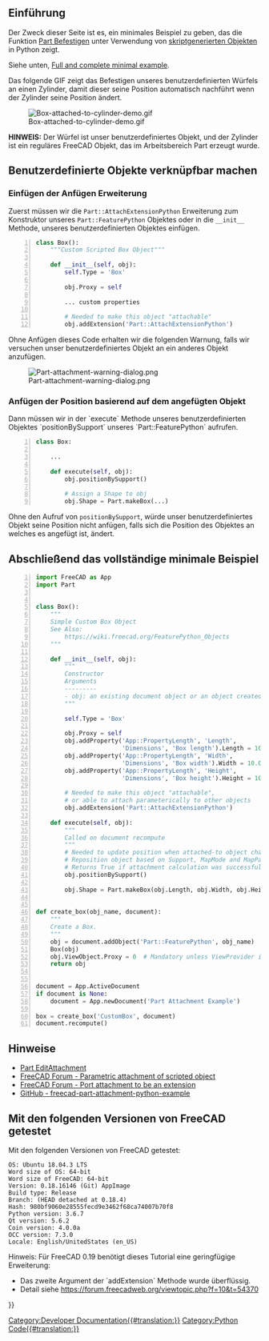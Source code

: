 <languages/>
{{TOCright}}

<span id="Introduction"></span>
==Einführung==

Der Zweck dieser Seite ist es, ein minimales Beispiel zu geben, das die Funktion [[Part_EditAttachment/de|Part Befestigen]] unter Verwendung von [[Scripted_objects|skriptgenerierten Objekten]] in Python zeigt.

Siehe unten, [[#Full_and_Complete_Minimal_Example|Full and complete minimal example]].

Das folgende GIF zeigt das Befestigen unseres benutzerdefinierten Würfels an einen Zylinder, damit dieser seine Position automatisch nachführt wenn der Zylinder seine Position ändert.

[[File:Box-attached-to-cylinder-demo.gif]]

'''HINWEIS:''' Der Würfel ist unser benutzerdefiniertes Objekt, und der Zylinder ist ein reguläres FreeCAD Objekt, das im Arbeitsbereich Part erzeugt wurde.

<span id="Making_Scripted_Objects_Attachable"></span>
==Benutzerdefinierte Objekte verknüpfbar machen==

<span id="Add_Attach_Extension"></span>
===Einfügen der Anfügen Erweiterung===

Zuerst müssen wir die <code>Part::AttachExtensionPython</code> Erweiterung zum Konstruktor unseres <code>Part::FeaturePython</code> Objektes oder in die <code>__init__</code> Methode, unseres benutzerdefinierten Objektes einfügen.
<syntaxhighlight lang="python" line='line'>
class Box():
    """Custom Scripted Box Object"""

    def __init__(self, obj):
        self.Type = 'Box'

        obj.Proxy = self
        
        ... custom properties

        # Needed to make this object "attachable"
        obj.addExtension('Part::AttachExtensionPython')
</syntaxhighlight>
Ohne Anfügen dieses Code erhalten wir die folgenden Warnung, falls wir versuchen unser benutzerdefiniertes Objekt an ein anderes Objekt anzufügen.

[[File:Part-attachment-warning-dialog.png]]

<span id="Update_Position_Based_on_Attached_Object"></span>
===Anfügen der Position basierend auf dem angefügten Objekt===

Dann müssen wir in der `execute` Methode unseres benutzerdefinierten Objektes `positionBySupport` unseres `Part::FeaturePython` aufrufen.
<syntaxhighlight lang="python" line='line'>
class Box:
    
    ...

    def execute(self, obj):
        obj.positionBySupport()
        
        # Assign a Shape to obj
        obj.Shape = Part.makeBox(...)
</syntaxhighlight>
Ohne den Aufruf von <code>positionBySupport</code>, würde unser benutzerdefiniertes Objekt seine Position nicht anfügen, falls sich die Position des Objektes an welches es angefügt ist, ändert.

<span id="Full_and_Complete_Minimal_Example"></span>
==Abschließend das vollständige minimale Beispiel==
<syntaxhighlight lang="python" line='line'>
import FreeCAD as App
import Part


class Box():
    """
    Simple Custom Box Object
    See Also:
        https://wiki.freecad.org/FeaturePython_Objects
    """

    def __init__(self, obj):
        """
        Constructor
        Arguments
        ---------
        - obj: an existing document object or an object created with FreeCAD.Document.addObject('Part::FeaturePython', '{name}').
        """

        self.Type = 'Box'

        obj.Proxy = self
        obj.addProperty('App::PropertyLength', 'Length',
                        'Dimensions', 'Box length').Length = 10.0
        obj.addProperty('App::PropertyLength', 'Width',
                        'Dimensions', 'Box width').Width = 10.0
        obj.addProperty('App::PropertyLength', 'Height',
                        'Dimensions', 'Box height').Height = 10.0

        # Needed to make this object "attachable",
        # or able to attach parameterically to other objects
        obj.addExtension('Part::AttachExtensionPython')

    def execute(self, obj):
        """
        Called on document recompute
        """
        # Needed to update position when attached-to object changes position.
        # Reposition object based on Support, MapMode and MapPathParameter properties.
        # Returns True if attachment calculation was successful, False if object is not attached and Placement wasn't updated,
        obj.positionBySupport()

        obj.Shape = Part.makeBox(obj.Length, obj.Width, obj.Height)


def create_box(obj_name, document):
    """
    Create a Box.
    """
    obj = document.addObject('Part::FeaturePython', obj_name)
    Box(obj)
    obj.ViewObject.Proxy = 0  # Mandatory unless ViewProvider is coded
    return obj


document = App.ActiveDocument
if document is None:
    document = App.newDocument('Part Attachment Example')

box = create_box('CustomBox', document)
document.recompute()
</syntaxhighlight>

<span id="References"></span>
==Hinweise==

<div lang="en" dir="ltr" class="mw-content-ltr">
* [[Part_EditAttachment|Part EditAttachment]]
* [https://forum.freecad.org/viewtopic.php?f=22&t=24794 FreeCAD Forum - Parametric attachment of scripted object]
* [https://forum.freecad.org/viewtopic.php?f=10&t=18978&start=10 FreeCAD Forum - Port attachment to be an extension]
* [https://github.com/gbroques/freecad-part-attachment-python-example GitHub - freecad-part-attachment-python-example]
</div>

<span id="Tested_With_the_Following_FreeCAD_Version"></span>
==Mit den folgenden Versionen von FreeCAD getestet==

Mit den folgenden Versionen von FreeCAD getestet:
<pre>
OS: Ubuntu 18.04.3 LTS
Word size of OS: 64-bit
Word size of FreeCAD: 64-bit
Version: 0.18.16146 (Git) AppImage
Build type: Release
Branch: (HEAD detached at 0.18.4)
Hash: 980bf9060e28555fecd9e3462f68ca74007b70f8
Python version: 3.6.7
Qt version: 5.6.2
Coin version: 4.0.0a
OCC version: 7.3.0
Locale: English/UnitedStates (en_US)
</pre>

<div class="mw-translate-fuzzy">
Hinweis: Für FreeCAD 0.19 benötigt dieses Tutorial eine geringfügige Erweiterung:
* Das zweite Argument der `addExtension` Methode wurde überflüssig.
* Detail siehe https://forum.freecadweb.org/viewtopic.php?f=10&t=54370
</div>

{{Powerdocnavi{{#translation:}}}}
[[Category:Developer Documentation{{#translation:}}]]
[[Category:Python Code{{#translation:}}]]
{{clear}}